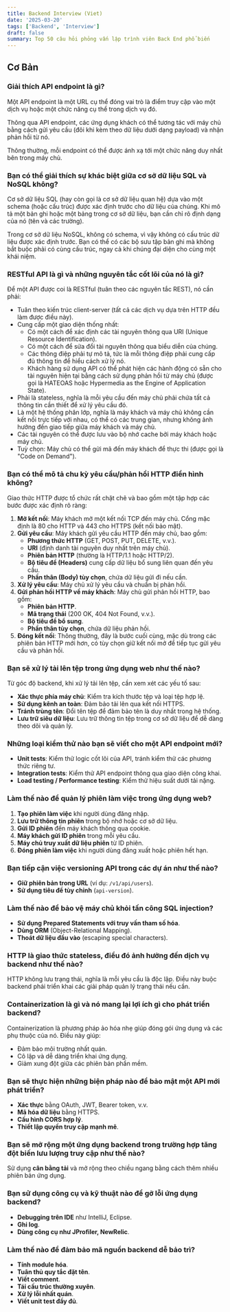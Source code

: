 ```yaml
---
title: Backend Interview (Viet)
date: '2025-03-20'
tags: ['Backend', 'Interview']
draft: false
summary: Top 50 câu hỏi phỏng vấn lập trình viên Back End phổ biến
---
```


## Cơ Bản

### Giải thích API endpoint là gì?

Một API endpoint là một URL cụ thể đóng vai trò là điểm truy cập vào một dịch vụ hoặc một chức năng cụ thể trong dịch vụ đó.

Thông qua API endpoint, các ứng dụng khách có thể tương tác với máy chủ bằng cách gửi yêu cầu (đôi khi kèm theo dữ liệu dưới dạng payload) và nhận phản hồi từ nó.

Thông thường, mỗi endpoint có thể được ánh xạ tới một chức năng duy nhất bên trong máy chủ.

### Bạn có thể giải thích sự khác biệt giữa cơ sở dữ liệu SQL và NoSQL không?

Cơ sở dữ liệu SQL (hay còn gọi là cơ sở dữ liệu quan hệ) dựa vào một schema (hoặc cấu trúc) được xác định trước cho dữ liệu của chúng. Khi mô tả một bản ghi hoặc một bảng trong cơ sở dữ liệu, bạn cần chỉ rõ định dạng của nó (tên và các trường).

Trong cơ sở dữ liệu NoSQL, không có schema, vì vậy không có cấu trúc dữ liệu được xác định trước. Bạn có thể có các bộ sưu tập bản ghi mà không bắt buộc phải có cùng cấu trúc, ngay cả khi chúng đại diện cho cùng một khái niệm.

### RESTful API là gì và những nguyên tắc cốt lõi của nó là gì?

Để một API được coi là RESTful (tuân theo các nguyên tắc REST), nó cần phải:

- Tuân theo kiến trúc client-server (tất cả các dịch vụ dựa trên HTTP đều làm được điều này).
- Cung cấp một giao diện thống nhất:
  - Có một cách để xác định các tài nguyên thông qua URI (Unique Resource Identification).
  - Có một cách để sửa đổi tài nguyên thông qua biểu diễn của chúng.
  - Các thông điệp phải tự mô tả, tức là mỗi thông điệp phải cung cấp đủ thông tin để hiểu cách xử lý nó.
  - Khách hàng sử dụng API có thể phát hiện các hành động có sẵn cho tài nguyên hiện tại bằng cách sử dụng phản hồi từ máy chủ (được gọi là HATEOAS hoặc Hypermedia as the Engine of Application State).
- Phải là stateless, nghĩa là mỗi yêu cầu đến máy chủ phải chứa tất cả thông tin cần thiết để xử lý yêu cầu đó.
- Là một hệ thống phân lớp, nghĩa là máy khách và máy chủ không cần kết nối trực tiếp với nhau, có thể có các trung gian, nhưng không ảnh hưởng đến giao tiếp giữa máy khách và máy chủ.
- Các tài nguyên có thể được lưu vào bộ nhớ cache bởi máy khách hoặc máy chủ.
- Tuỳ chọn: Máy chủ có thể gửi mã đến máy khách để thực thi (được gọi là "Code on Demand").

### Bạn có thể mô tả chu kỳ yêu cầu/phản hồi HTTP điển hình không?

Giao thức HTTP được tổ chức rất chặt chẽ và bao gồm một tập hợp các bước được xác định rõ ràng:

1. **Mở kết nối**: Máy khách mở một kết nối TCP đến máy chủ. Cổng mặc định là 80 cho HTTP và 443 cho HTTPS (kết nối bảo mật).
2. **Gửi yêu cầu**: Máy khách gửi yêu cầu HTTP đến máy chủ, bao gồm:
   - **Phương thức HTTP** (GET, POST, PUT, DELETE, v.v.).
   - **URI** (định danh tài nguyên duy nhất trên máy chủ).
   - **Phiên bản HTTP** (thường là HTTP/1.1 hoặc HTTP/2).
   - **Bộ tiêu đề (Headers)** cung cấp dữ liệu bổ sung liên quan đến yêu cầu.
   - **Phần thân (Body) tùy chọn**, chứa dữ liệu gửi đi nếu cần.
3. **Xử lý yêu cầu**: Máy chủ xử lý yêu cầu và chuẩn bị phản hồi.
4. **Gửi phản hồi HTTP về máy khách**: Máy chủ gửi phản hồi HTTP, bao gồm:
   - **Phiên bản HTTP**.
   - **Mã trạng thái** (200 OK, 404 Not Found, v.v.).
   - **Bộ tiêu đề bổ sung**.
   - **Phần thân tùy chọn**, chứa dữ liệu phản hồi.
5. **Đóng kết nối**: Thông thường, đây là bước cuối cùng, mặc dù trong các phiên bản HTTP mới hơn, có tùy chọn giữ kết nối mở để tiếp tục gửi yêu cầu và phản hồi.

### Bạn sẽ xử lý tải lên tệp trong ứng dụng web như thế nào?

Từ góc độ backend, khi xử lý tải lên tệp, cần xem xét các yếu tố sau:

- **Xác thực phía máy chủ**: Kiểm tra kích thước tệp và loại tệp hợp lệ.
- **Sử dụng kênh an toàn**: Đảm bảo tải lên qua kết nối HTTPS.
- **Tránh trùng tên**: Đổi tên tệp để đảm bảo tên là duy nhất trong hệ thống.
- **Lưu trữ siêu dữ liệu**: Lưu trữ thông tin tệp trong cơ sở dữ liệu để dễ dàng theo dõi và quản lý.

### Những loại kiểm thử nào bạn sẽ viết cho một API endpoint mới?

- **Unit tests**: Kiểm thử logic cốt lõi của API, tránh kiểm thử các phương thức riêng tư.
- **Integration tests**: Kiểm thử API endpoint thông qua giao diện công khai.
- **Load testing / Performance testing**: Kiểm thử hiệu suất dưới tải nặng.

### Làm thế nào để quản lý phiên làm việc trong ứng dụng web?

1. **Tạo phiên làm việc** khi người dùng đăng nhập.
2. **Lưu trữ thông tin phiên** trong bộ nhớ hoặc cơ sở dữ liệu.
3. **Gửi ID phiên** đến máy khách thông qua cookie.
4. **Máy khách gửi ID phiên** trong mỗi yêu cầu.
5. **Máy chủ truy xuất dữ liệu phiên** từ ID phiên.
6. **Đóng phiên làm việc** khi người dùng đăng xuất hoặc phiên hết hạn.

### Bạn tiếp cận việc versioning API trong các dự án như thế nào?

- **Giữ phiên bản trong URL** (ví dụ: `/v1/api/users`).
- **Sử dụng tiêu đề tùy chỉnh** (`api-version`).

### Làm thế nào để bảo vệ máy chủ khỏi tấn công SQL injection?

- **Sử dụng Prepared Statements với truy vấn tham số hóa**.
- **Dùng ORM** (Object-Relational Mapping).
- **Thoát dữ liệu đầu vào** (escaping special characters).

### HTTP là giao thức stateless, điều đó ảnh hưởng đến dịch vụ backend như thế nào?

HTTP không lưu trạng thái, nghĩa là mỗi yêu cầu là độc lập. Điều này buộc backend phải triển khai các giải pháp quản lý trạng thái nếu cần.

### Containerization là gì và nó mang lại lợi ích gì cho phát triển backend?

Containerization là phương pháp ảo hóa nhẹ giúp đóng gói ứng dụng và các phụ thuộc của nó. Điều này giúp:

- Đảm bảo môi trường nhất quán.
- Cô lập và dễ dàng triển khai ứng dụng.
- Giảm xung đột giữa các phiên bản phần mềm.

### Bạn sẽ thực hiện những biện pháp nào để bảo mật một API mới phát triển?

- **Xác thực** bằng OAuth, JWT, Bearer token, v.v.
- **Mã hóa dữ liệu** bằng HTTPS.
- **Cấu hình CORS hợp lý**.
- **Thiết lập quyền truy cập mạnh mẽ**.

### Bạn sẽ mở rộng một ứng dụng backend trong trường hợp tăng đột biến lưu lượng truy cập như thế nào?

Sử dụng **cân bằng tải** và mở rộng theo chiều ngang bằng cách thêm nhiều phiên bản ứng dụng.

### Bạn sử dụng công cụ và kỹ thuật nào để gỡ lỗi ứng dụng backend?

- **Debugging trên IDE** như IntelliJ, Eclipse.
- **Ghi log**.
- **Dùng công cụ như JProfiler, NewRelic**.

### Làm thế nào để đảm bảo mã nguồn backend dễ bảo trì?

- **Tính module hóa**.
- **Tuân thủ quy tắc đặt tên**.
- **Viết comment**.
- **Tái cấu trúc thường xuyên**.
- **Xử lý lỗi nhất quán**.
- **Viết unit test đầy đủ**.


